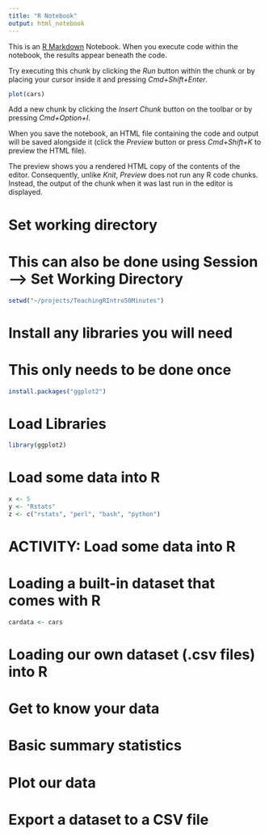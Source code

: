 ```yaml
---
title: "R Notebook"
output: html_notebook
---
```


This is an [R Markdown](http://rmarkdown.rstudio.com) Notebook. When you execute code within the notebook, the results appear beneath the code. 

Try executing this chunk by clicking the *Run* button within the chunk or by placing your cursor inside it and pressing *Cmd+Shift+Enter*. 

```r
plot(cars)
```

Add a new chunk by clicking the *Insert Chunk* button on the toolbar or by pressing *Cmd+Option+I*.

When you save the notebook, an HTML file containing the code and output will be saved alongside it (click the *Preview* button or press *Cmd+Shift+K* to preview the HTML file). 

The preview shows you a rendered HTML copy of the contents of the editor. Consequently, unlike *Knit*, *Preview* does not run any R code chunks. Instead, the output of the chunk when it was last run in the editor is displayed.


# Set working directory
# This can also be done using Session --> Set Working Directory
```r
setwd("~/projects/TeachingRIntro50Minutes")
```


# Install any libraries you will need
# This only needs to be done once

```r
install.packages("ggplot2")
```


# Load Libraries

```r
library(ggplot2)
```


# Load some data into R

```r
x <- 5
y <- "Rstats"
z <- c("rstats", "perl", "bash", "python")
```

# ACTIVITY: Load some data into R


# Loading a built-in dataset that comes with R 

```r
cardata <- cars
```

# Loading our own dataset (.csv files) into R


# Get to know your data

# Basic summary statistics

# Plot our data


# Export a dataset to a CSV file

